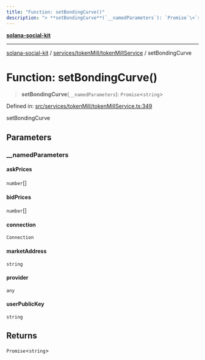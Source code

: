 ```yaml
---
title: "Function: setBondingCurve()"
description: "> **setBondingCurve**(`__namedParameters`): `Promise`\<`string`\>"
---
```


[**solana-social-kit**](../../../../README.mdx)

***

[solana-social-kit](../../../../README.mdx) / [services/tokenMill/tokenMillService](../README.mdx) / setBondingCurve

# Function: setBondingCurve()

> **setBondingCurve**(`__namedParameters`): `Promise`\<`string`\>

Defined in: [src/services/tokenMill/tokenMillService.ts:349](https://github.com/SendArcade/solana-social-starter/blob/bd4b3556b8f469c27ebb06f4df65b3a36b43ba3b/src/services/tokenMill/tokenMillService.ts#L349)

setBondingCurve

## Parameters

### \_\_namedParameters

#### askPrices

`number`[]

#### bidPrices

`number`[]

#### connection

`Connection`

#### marketAddress

`string`

#### provider

`any`

#### userPublicKey

`string`

## Returns

`Promise`\<`string`\>
